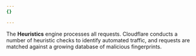 ```yaml
---
{}

---
```


The **Heuristics** engine processes all requests. Cloudflare conducts a number of heuristic checks to identify automated traffic, and requests are matched against a growing database of malicious fingerprints.
